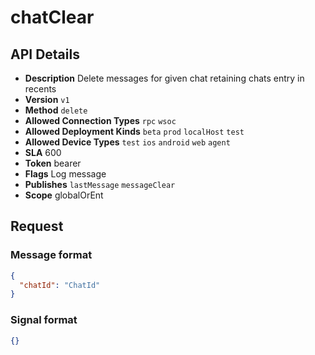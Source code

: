 # chatClear

## API Details

- **Description** Delete messages for given chat retaining chats entry in recents
- **Version** `v1`
- **Method** `delete`
- **Allowed Connection Types** `rpc` `wsoc` 
- **Allowed Deployment Kinds** `beta` `prod` `localHost` `test` 
- **Allowed Device Types** `test` `ios` `android` `web` `agent` 
- **SLA** 600
- **Token** bearer
- **Flags** Log message
- **Publishes** `lastMessage` `messageClear` 
- **Scope** globalOrEnt


## Request

### Message format

```json
{
  "chatId": "ChatId"
}
```

### Signal format

```json
{}
```

